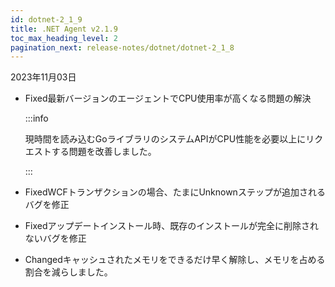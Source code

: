 ```yaml
---
id: dotnet-2_1_9
title: .NET Agent v2.1.9
toc_max_heading_level: 2
pagination_next: release-notes/dotnet/dotnet-2_1_8
---
```


2023年11月03日

-   <Status>Fixed</Status>最新バージョンのエージェントでCPU使用率が高くなる問題の解決

    :::info

    現時間を読み込むGoライブラリのシステムAPIがCPU性能を必要以上にリクエストする問題を改善しました。

    :::

-   <Status>Fixed</Status>WCFトランザクションの場合、たまにUnknownステップが追加されるバグを修正

-   <Status>Fixed</Status>アップデートインストール時、既存のインストールが完全に削除されないバグを修正

-   <Status>Changed</Status>キャッシュされたメモリをできるだけ早く解除し、メモリを占める割合を減らしました。
